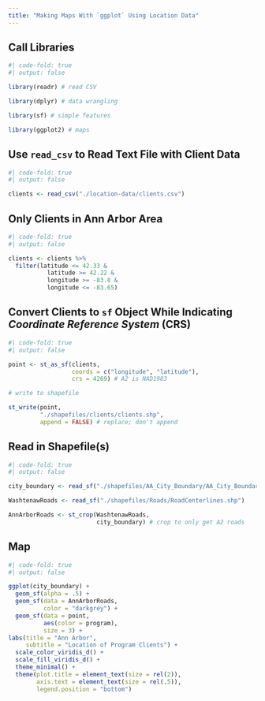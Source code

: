 ```yaml
---
title: "Making Maps With `ggplot` Using Location Data"
---
```


## Call Libraries

```r
#| code-fold: true
#| output: false

library(readr) # read CSV

library(dplyr) # data wrangling

library(sf) # simple features

library(ggplot2) # maps

```

## Use `read_csv` to Read Text File with Client Data

```r
#| code-fold: true
#| output: false

clients <- read_csv("./location-data/clients.csv")

```

## Only Clients in Ann Arbor Area

```r
#| code-fold: true
#| output: false

clients <- clients %>% 
  filter(latitude <= 42.33 &
           latitude >= 42.22 &
           longitude >= -83.8 &
           longitude <= -83.65)

```

## Convert Clients to `sf` Object While Indicating *Coordinate Reference System* (CRS)

```r
#| code-fold: true
#| output: false

point <- st_as_sf(clients, 
                  coords = c("longitude", "latitude"), 
                  crs = 4269) # A2 is NAD1983

# write to shapefile

st_write(point, 
         "./shapefiles/clients/clients.shp",
         append = FALSE) # replace; don't append

```

## Read in Shapefile(s)

```r
#| code-fold: true
#| output: false

city_boundary <- read_sf("./shapefiles/AA_City_Boundary/AA_City_Boundary.shp")

WashtenawRoads <- read_sf("./shapefiles/Roads/RoadCenterlines.shp")

AnnArborRoads <- st_crop(WashtenawRoads, 
                         city_boundary) # crop to only get A2 roads

```

## Map

```r
#| code-fold: true
#| output: false

ggplot(city_boundary) +
  geom_sf(alpha = .5) +
  geom_sf(data = AnnArborRoads, 
          color = "darkgrey") +
  geom_sf(data = point,
          aes(color = program),
          size = 3) +
labs(title = "Ann Arbor",
     subtitle = "Location of Program Clients") +
  scale_color_viridis_d() +
  scale_fill_viridis_d() +
  theme_minimal() +
  theme(plot.title = element_text(size = rel(2)), 
        axis.text = element_text(size = rel(.5)),
        legend.position = "bottom") 

```








